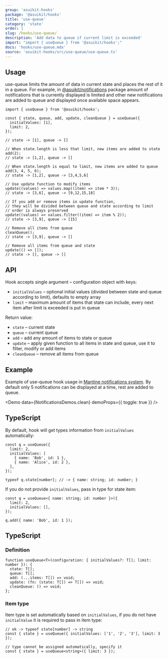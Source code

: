 ```yaml
---
group: 'asuikit-hooks'
package: '@asuikit/hooks'
title: 'use-queue'
category: 'state'
order: 1
slug: /hooks/use-queue/
description: 'Add data to queue if current limit is exceeded'
import: "import { useQueue } from '@asuikit/hooks';"
docs: 'hooks/use-queue.mdx'
source: 'asuikit-hooks/src/use-queue/use-queue.ts'
---
```



## Usage

use-queue limits the amount of data in current state and places the rest of it in a queue.
For example, in [@asuikit/notifications](/others/notifications/) package amount of
notifications that is currently displayed is limited and other new notifications are added to queue and displayed once
available space appears.

```tsx
import { useQueue } from '@asuikit/hooks';

const { state, queue, add, update, cleanQueue } = useQueue({
  initialValues: [1],
  limit: 2,
});

// state -> [1], queue -> []

// When state.length is less that limit, new items are added to state
add(2);
// state -> [1,2], queue -> []

// When state.length is equal to limit, new items are added to queue
add(3, 4, 5, 6);
// state -> [1,2], queue -> [3,4,5,6]

// Use update function to modify items
update((values) => values.map((item) => item * 3));
// state -> [3,6], queue -> [9,12,15,18]

// If you add or remove items in update function,
// they will be divided between queue and state according to limit
// order is always preserved
update((values) => values.filter((item) => item % 2));
// state -> [3,9], queue -> [15]

// Remove all items from queue
cleanQueue();
// state -> [3,9], queue -> []

// Remove all items from queue and state
update(() => []);
// state -> [], queue -> []
```

## API

Hook accepts single argument – configuration object with keys:

- `initialValues` – optional initial values (divided between state and queue according to limit), defaults to empty array
- `limit` – maximum amount of items that state can include, every next item after limit is exceeded is put in queue

Return value:

- `state` – current state
- `queue` – current queue
- `add` – add any amount of items to state or queue
- `update` – apply given function to all items in state and queue, use it to filter, modify or add items
- `cleanQueue` – remove all items from queue

## Example

Example of use-queue hook usage in [Mantine notifications system](/others/notifications/). By default
only 5 notifications can be displayed at a time, rest are added to queue.

<Demo data={NotificationsDemos.clean} demoProps={{ toggle: true }} />

## TypeScript

By default, hook will get types information from `initialValues` automatically:

```tsx
const q = useQueue({
  limit: 2,
  initialValues: [
    { name: 'Bob', id: 1 },
    { name: 'Alice', id: 2 },
  ],
});

typeof q.state[number]; // -> { name: string; id: number; }
```

If you do not provide `initialValues`, pass in type for state item:

```tsx
const q = useQueue<{ name: string; id: number }>({
  limit: 2,
  initialValues: [],
});

q.add({ name: 'Bob', id: 1 });
```

## TypeScript

### Definition

```tsx
function useQueue<T>(configuration: { initialValues?: T[]; limit: number }): {
  state: T[];
  queue: T[];
  add: (...items: T[]) => void;
  update: (fn: (state: T[]) => T[]) => void;
  cleanQueue: () => void;
};
```

### Item type

Item type is set automatically based on `initialValues`,
if you do not have `initialValue` it is required to pass in item type:

```tsx
// ok -> typeof state[number] -> string
const { state } = useQueue({ initialValues: ['1', '2', '3'], limit: 3 });

// type cannot be assigned automatically, specify it
const { state } = useQueue<string>({ limit: 3 });
```

